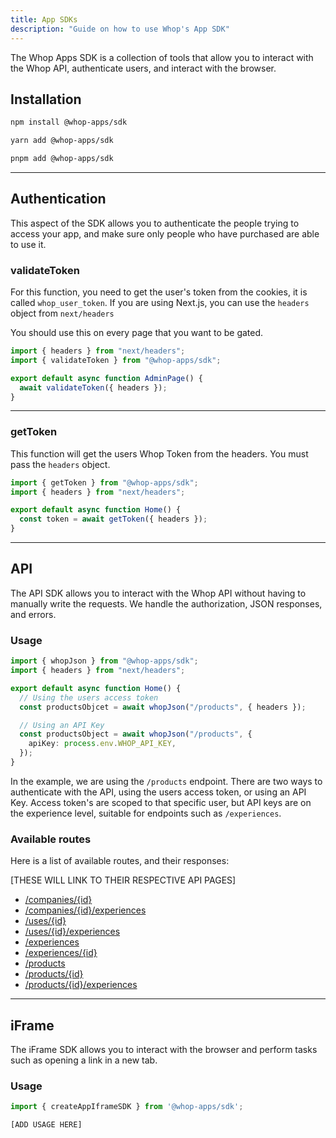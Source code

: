 ```yaml
---
title: App SDKs
description: "Guide on how to use Whop's App SDK"
---
```


The Whop Apps SDK is a collection of tools that allow you to interact with the Whop API, authenticate users, and interact with the browser.

## Installation

<CodeGroup>

```bash npm
npm install @whop-apps/sdk
```

```bash yarn
yarn add @whop-apps/sdk
```

```bash pnpm
pnpm add @whop-apps/sdk
```

</CodeGroup>

---

## Authentication

This aspect of the SDK allows you to authenticate the people trying to access your app, and make sure only people who have purchased are able to use it.

### validateToken

For this function, you need to get the user's token from the cookies, it is called `whop_user_token`. If you are using Next.js, you can use the `headers` object from `next/headers`

You should use this on every page that you want to be gated.

```typescript
import { headers } from "next/headers";
import { validateToken } from "@whop-apps/sdk";

export default async function AdminPage() {
  await validateToken({ headers });
}
```

---

### getToken

This function will get the users Whop Token from the headers. You must pass the `headers` object.

```typescript
import { getToken } from "@whop-apps/sdk";
import { headers } from "next/headers";

export default async function Home() {
  const token = await getToken({ headers });
}
```

---

## API

The API SDK allows you to interact with the Whop API without having to manually write the requests. We handle the authorization, JSON responses, and errors.

### Usage

```typescript
import { whopJson } from "@whop-apps/sdk";
import { headers } from "next/headers";

export default async function Home() {
  // Using the users access token
  const productsObjcet = await whopJson("/products", { headers });

  // Using an API Key
  const productsObject = await whopJson("/products", {
    apiKey: process.env.WHOP_API_KEY,
  });
}
```

In the example, we are using the `/products` endpoint. There are two ways to authenticate with the API, using the users access token, or using an API Key. Access token's are scoped to that specific user, but API keys are on the experience level, suitable for endpoints such as `/experiences`.

### Available routes

Here is a list of available routes, and their responses:

[THESE WILL LINK TO THEIR RESPECTIVE API PAGES]

- [/companies/\{id\}](/)
- [/companies/\{id\}/experiences]()
- [/uses/\{id\}](/)
- [/uses/\{id\}/experiences]()
- [/experiences](/)
- [/experiences/\{id\}](/)
- [/products](/)
- [/products/\{id\}](/)
- [/products/\{id\}/experiences](/)

---

## iFrame

The iFrame SDK allows you to interact with the browser and perform tasks such as opening a link in a new tab.

### Usage

```typescript
import { createAppIframeSDK } from '@whop-apps/sdk';

[ADD USAGE HERE]

```

